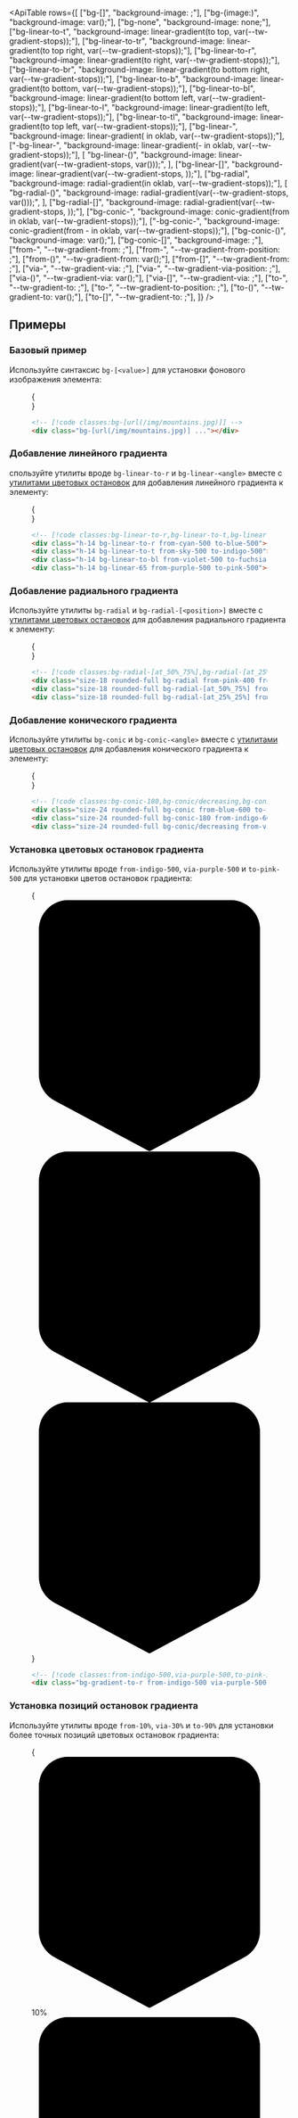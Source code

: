 

<svg className="hidden">
  <symbol id="gradient-color-stop" viewBox="0 0 32 34">
    <path d="M1 4a4 4 0 0 1 4-4h22a4 4 0 0 1 4 4v19.6a4 4 0 0 1-2.118 3.53L16 34 3.118 27.13A4 4 0 0 1 1 23.6V4Z" />
    <path
      fill="none"
      stroke="#000"
      strokeOpacity=".05"
      d="M5 .5h22A3.5 3.5 0 0 1 30.5 4v19.6a3.5 3.5 0 0 1-1.853 3.088L16 33.433 3.353 26.688A3.5 3.5 0 0 1 1.5 23.6V4A3.5 3.5 0 0 1 5 .5Z"
    />
  </symbol>
</svg>

<ApiTable
  rows={[
    ["bg-[<value>]", "background-image: <value>;"],
    ["bg-(image:<custom-property>)", "background-image: var(<custom-property>);"],
    ["bg-none", "background-image: none;"],
    ["bg-linear-to-t", "background-image: linear-gradient(to top, var(--tw-gradient-stops));"],
    ["bg-linear-to-tr", "background-image: linear-gradient(to top right, var(--tw-gradient-stops));"],
    ["bg-linear-to-r", "background-image: linear-gradient(to right, var(--tw-gradient-stops));"],
    ["bg-linear-to-br", "background-image: linear-gradient(to bottom right, var(--tw-gradient-stops));"],
    ["bg-linear-to-b", "background-image: linear-gradient(to bottom, var(--tw-gradient-stops));"],
    ["bg-linear-to-bl", "background-image: linear-gradient(to bottom left, var(--tw-gradient-stops));"],
    ["bg-linear-to-l", "background-image: linear-gradient(to left, var(--tw-gradient-stops));"],
    ["bg-linear-to-tl", "background-image: linear-gradient(to top left, var(--tw-gradient-stops));"],
    ["bg-linear-<angle>", "background-image: linear-gradient(<angle> in oklab, var(--tw-gradient-stops));"],
    ["-bg-linear-<angle>", "background-image: linear-gradient(-<angle> in oklab, var(--tw-gradient-stops));"],
    [
      "bg-linear-(<custom-property>)",
      "background-image: linear-gradient(var(--tw-gradient-stops, var(<custom-property>)));",
    ],
    ["bg-linear-[<value>]", "background-image: linear-gradient(var(--tw-gradient-stops, <value>));"],
    ["bg-radial", "background-image: radial-gradient(in oklab, var(--tw-gradient-stops));"],
    [
      "bg-radial-(<custom-property>)",
      "background-image: radial-gradient(var(--tw-gradient-stops,  var(<custom-property>)));",
    ],
    ["bg-radial-[<value>]", "background-image: radial-gradient(var(--tw-gradient-stops, <value>));"],
    ["bg-conic-<angle>", "background-image: conic-gradient(from <angle> in oklab, var(--tw-gradient-stops));"],
    ["-bg-conic-<angle>", "background-image: conic-gradient(from -<angle> in oklab, var(--tw-gradient-stops));"],
    ["bg-conic-(<custom-property>)", "background-image: var(<custom-property>);"],
    ["bg-conic-[<value>]", "background-image: <image>;"],
    ["from-<color>", "--tw-gradient-from: <color>;"],
    ["from-<percentage>", "--tw-gradient-from-position: <percentage>;"],
    ["from-(<custom-property>)", "--tw-gradient-from: var(<custom-property>);"],
    ["from-[<value>]", "--tw-gradient-from: <value>;"],
    ["via-<color>", "--tw-gradient-via: <color>;"],
    ["via-<percentage>", "--tw-gradient-via-position: <percentage>;"],
    ["via-(<custom-property>)", "--tw-gradient-via: var(<custom-property>);"],
    ["via-[<value>]", "--tw-gradient-via: <value>;"],
    ["to-<color>", "--tw-gradient-to: <color>;"],
    ["to-<percentage>", "--tw-gradient-to-position: <percentage>;"],
    ["to-(<custom-property>)", "--tw-gradient-to: var(<custom-property>);"],
    ["to-[<value>]", "--tw-gradient-to: <value>;"],
  ]}
/>

## Примеры

### Базовый пример

Используйте синтаксис `bg-[<value>]` для установки фонового изображения элемента:

<Figure>

<Example>
  {
    <div className="relative mx-auto flex h-48 w-96 items-center justify-center overflow-hidden rounded-lg sm:w-96">
      <div className="h-full w-full bg-[url(https://images.unsplash.com/photo-1554629947-334ff61d85dc?ixid=MnwxMjA3fDB8MHxwaG90by1wYWdlfHx8fGVufDB8fHx8&ixlib=rb-1.2.1&auto=format&fit=crop&w=1000&h=1000&q=80)] bg-cover bg-center bg-no-repeat"></div>
    </div>
  }
</Example>

```html
<!-- [!code classes:bg-[url(/img/mountains.jpg)]] -->
<div class="bg-[url(/img/mountains.jpg)] ..."></div>
```

</Figure>

### Добавление линейного градиента

спользуйте утилиты вроде `bg-linear-to-r` и `bg-linear-<angle>` вместе с [утилитами цветовых остановок](#setting-gradient-color-stops) для добавления линейного градиента к элементу:

<Figure>

<Example>
  {
    <div className="space-y-4">
      <div className="h-14 rounded-lg bg-linear-to-r from-cyan-500 to-blue-500"></div>
      <div className="h-14 rounded-lg bg-linear-to-t from-sky-500 to-indigo-500"></div>
      <div className="h-14 rounded-lg bg-linear-to-bl from-violet-500 to-fuchsia-500"></div>
      <div className="h-14 rounded-lg bg-linear-65 from-purple-500 to-pink-500"></div>
    </div>
  }
</Example>

```html
<!-- [!code classes:bg-linear-to-r,bg-linear-to-t,bg-linear-to-bl,bg-linear-65] -->
<div class="h-14 bg-linear-to-r from-cyan-500 to-blue-500"></div>
<div class="h-14 bg-linear-to-t from-sky-500 to-indigo-500"></div>
<div class="h-14 bg-linear-to-bl from-violet-500 to-fuchsia-500"></div>
<div class="h-14 bg-linear-65 from-purple-500 to-pink-500"></div>
```

</Figure>

### Добавление радиального градиента

Используйте утилиты `bg-radial` и `bg-radial-[<position>]` вместе с [утилитами цветовых остановок](#setting-gradient-color-stops) для добавления радиального градиента к элементу:

<Figure>

<Example padding={false}>
  {
    <div className="flex justify-around p-8 sm:p-12">
      <div className="size-18 rounded-full bg-radial from-pink-400 from-40% to-fuchsia-700 sm:size-24"></div>
      <div className="size-18 rounded-full bg-radial-[at_50%_75%] from-sky-200 via-blue-400 to-indigo-900 to-90% sm:size-24"></div>
      <div className="size-18 rounded-full bg-radial-[at_25%_25%] from-white to-zinc-900 to-75% sm:size-24"></div>
    </div>
  }
</Example>

```html
<!-- [!code classes:bg-radial-[at_50%_75%],bg-radial-[at_25%_25%],bg-radial] -->
<div class="size-18 rounded-full bg-radial from-pink-400 from-40% to-fuchsia-700"></div>
<div class="size-18 rounded-full bg-radial-[at_50%_75%] from-sky-200 via-blue-400 to-indigo-900 to-90%"></div>
<div class="size-18 rounded-full bg-radial-[at_25%_25%] from-white to-zinc-900 to-75%"></div>
```

</Figure>

### Добавление конического градиента

Используйте утилиты `bg-conic` и `bg-conic-<angle>` вместе с [утилитами цветовых остановок](#setting-gradient-color-stops) для добавления конического градиента к элементу:

<Figure>

<Example padding={false}>
  {
    <div className="flex justify-around p-8 sm:p-12">
      <div className="size-18 rounded-full bg-conic from-blue-600 to-sky-400 to-50% sm:size-24"></div>
      <div className="size-18 rounded-full bg-conic-180 from-indigo-600 via-indigo-50 to-indigo-600 sm:size-24"></div>
      <div className="size-18 rounded-full bg-conic/decreasing from-violet-700 via-lime-300 to-violet-700 sm:size-24"></div>
    </div>
  }
</Example>

```html
<!-- [!code classes:bg-conic-180,bg-conic/decreasing,bg-conic] -->
<div class="size-24 rounded-full bg-conic from-blue-600 to-sky-400 to-50%"></div>
<div class="size-24 rounded-full bg-conic-180 from-indigo-600 via-indigo-50 to-indigo-600"></div>
<div class="size-24 rounded-full bg-conic/decreasing from-violet-700 via-lime-300 to-violet-700"></div>
```

</Figure>

### Установка цветовых остановок градиента

Используйте утилиты вроде `from-indigo-500`, `via-purple-500` и `to-pink-500` для установки цветов остановок градиента:

<Figure>

<Example>
  {
    <div className="mx-5">
      <div className="relative h-[3.625rem]">
        <div className="absolute top-0 left-px -ml-4 flex h-12 flex-col items-center">
          <svg viewBox="0 0 32 34" className="w-8 flex-none fill-indigo-500 drop-shadow">
            <use href="#gradient-color-stop" />
          </svg>
          <div className="mt-2 h-2 w-0.5 bg-gray-900/30 dark:bg-white/30"></div>
        </div>
        <div className="absolute top-0 left-1/2 -ml-4 flex h-12 flex-col items-center">
          <svg viewBox="0 0 32 34" className="w-8 flex-none fill-purple-500 drop-shadow">
            <use href="#gradient-color-stop" />
          </svg>
          <div className="mt-2 h-2 w-0.5 bg-gray-900/30 dark:bg-white/30"></div>
        </div>
        <div className="absolute top-0 right-px -mr-4 flex h-12 flex-col items-center">
          <svg viewBox="0 0 32 34" className="w-8 flex-none fill-pink-500 drop-shadow">
            <use href="#gradient-color-stop" />
          </svg>
          <div className="mt-2 h-2 w-0.5 bg-gray-900/30 dark:bg-white/30"></div>
        </div>
      </div>
      <div className="h-10 rounded-lg bg-gradient-to-r from-indigo-500 via-purple-500 to-pink-500"></div>
    </div>
  }
</Example>

```html
<!-- [!code classes:from-indigo-500,via-purple-500,to-pink-500] -->
<div class="bg-gradient-to-r from-indigo-500 via-purple-500 to-pink-500 ..."></div>
```

</Figure>

### Установка позиций остановок градиента

Используйте утилиты вроде `from-10%`, `via-30%` и `to-90%` для установки более точных позиций цветовых остановок градиента:

<Figure>

<Example>
  {
    <div className="mx-5">
      <div className="relative h-[3.625rem]">
        <div className="absolute top-0 left-[10%] -ml-4 flex h-12 flex-col items-center">
          <svg viewBox="0 0 32 34" className="w-8 flex-none fill-indigo-500 drop-shadow">
            <use href="#gradient-color-stop" />
          </svg>
          <div className="mt-2 h-2 w-0.5 bg-gray-900/30 dark:bg-white/30"></div>
          <div className="absolute top-0 left-0 flex h-8 w-full items-center justify-center font-mono text-[0.6875rem] font-semibold tracking-wider text-white">
            10%
          </div>
        </div>
        <div className="absolute top-0 left-[30%] -ml-4 flex h-12 flex-col items-center">
          <svg viewBox="0 0 32 34" className="w-8 flex-none fill-sky-500 drop-shadow">
            <use href="#gradient-color-stop" />
          </svg>
          <div className="mt-2 h-2 w-0.5 bg-gray-900/30 dark:bg-white/30"></div>
          <div className="absolute top-0 left-0 flex h-8 w-full items-center justify-center font-mono text-[0.6875rem] font-semibold tracking-wider text-white">
            30%
          </div>
        </div>
        <div className="absolute top-0 right-[10%] -mr-4 flex h-12 flex-col items-center">
          <svg viewBox="0 0 32 34" className="w-8 flex-none fill-emerald-500 drop-shadow">
            <use href="#gradient-color-stop" />
          </svg>
          <div className="mt-2 h-2 w-0.5 bg-gray-900/30 dark:bg-white/30"></div>
          <div className="absolute top-0 left-0 flex h-8 w-full items-center justify-center font-mono text-[0.6875rem] font-semibold tracking-wider text-white">
            90%
          </div>
        </div>
      </div>
      <div className="h-10 rounded-lg bg-gradient-to-r from-indigo-500 from-10% via-sky-500 via-30% to-emerald-500 to-90%"></div>
    </div>
  }
</Example>

```html
<!-- [!code classes:from-10%,via-30%,to-90%] -->
<div class="bg-gradient-to-r from-indigo-500 from-10% via-sky-500 via-30% to-emerald-500 to-90% ..."></div>
```

</Figure>

### Изменение режима интерполяции

Используйте модификатор интерполяции для управления режимом интерполяции градиента:

<Figure>

<Example>
  {
    <div>
      <div className="grid grid-cols-1 items-center gap-x-4 gap-y-0 sm:grid-cols-[auto_1fr] sm:gap-y-2">
        <p className="mt-2 font-mono text-xs font-medium text-gray-500 sm:mt-0 sm:text-right dark:text-gray-400">
          srgb
        </p>
        <div className="mt-1 h-12 rounded-lg bg-linear-to-r/srgb from-indigo-500 to-teal-400"></div>
        <p className="mt-2 font-mono text-xs font-medium text-gray-500 sm:mt-0 sm:text-right dark:text-gray-400">hsl</p>
        <div className="mt-1 h-12 rounded-lg bg-linear-to-r/hsl from-indigo-500 to-teal-400"></div>
        <p className="mt-2 font-mono text-xs font-medium text-gray-500 sm:mt-0 sm:text-right dark:text-gray-400">
          oklab
        </p>
        <div className="mt-1 h-12 rounded-lg bg-linear-to-r/oklab from-indigo-500 to-teal-400"></div>
        <p className="mt-2 font-mono text-xs font-medium text-gray-500 sm:mt-0 sm:text-right dark:text-gray-400">
          oklch
        </p>
        <div className="mt-1 h-12 rounded-lg bg-linear-to-r/oklch from-indigo-500 to-teal-400"></div>
        <p className="mt-2 font-mono text-xs font-medium text-gray-500 sm:mt-0 sm:text-right dark:text-gray-400">
          longer
        </p>
        <div className="mt-1 h-12 rounded-lg bg-linear-to-r/longer from-indigo-500 to-teal-400"></div>
        <p className="mt-2 font-mono text-xs font-medium text-gray-500 sm:mt-0 sm:text-right dark:text-gray-400">
          shorter
        </p>
        <div className="mt-1 h-12 rounded-lg bg-linear-to-r/shorter from-indigo-500 to-teal-400"></div>
        <p className="mt-2 font-mono text-xs font-medium text-gray-500 sm:mt-0 sm:text-right dark:text-gray-400">
          increasing
        </p>
        <div className="mt-1 h-12 rounded-lg bg-linear-to-r/increasing from-indigo-500 to-teal-400"></div>
        <p className="mt-2 font-mono text-xs font-medium text-gray-500 sm:mt-0 sm:text-right dark:text-gray-400">
          decreasing
        </p>
        <div className="mt-1 h-12 rounded-lg bg-linear-to-r/decreasing from-indigo-500 to-teal-400"></div>
      </div>
    </div>
  }
</Example>

```html
<!-- [!code word:/srgb] -->
<!-- [!code word:/hsl] -->
<!-- [!code word:/oklab] -->
<!-- [!code word:/oklch] -->
<!-- [!code word:/longer] -->
<!-- [!code word:/shorter] -->
<!-- [!code word:/increasing] -->
<!-- [!code word:/decreasing] -->
<div class="bg-linear-to-r/srgb from-indigo-500 to-teal-400"></div>
<div class="bg-linear-to-r/hsl from-indigo-500 to-teal-400"></div>
<div class="bg-linear-to-r/oklab from-indigo-500 to-teal-400"></div>
<div class="bg-linear-to-r/oklch from-indigo-500 to-teal-400"></div>
<div class="bg-linear-to-r/longer from-indigo-500 to-teal-400"></div>
<div class="bg-linear-to-r/shorter from-indigo-500 to-teal-400"></div>
<div class="bg-linear-to-r/increasing from-indigo-500 to-teal-400"></div>
<div class="bg-linear-to-r/decreasing from-indigo-500 to-teal-400"></div>
```

</Figure>

По умолчанию градиенты интерполируются в цветовом пространстве `oklab`.

### Удаление фоновых изображений

Используйте утилиту `bg-none` для удаления существующего фонового изображения элемента:

```html
<!-- [!code classes:bg-none] -->
<div class="bg-none"></div>
```

### Использование пользовательского значения

<UsingACustomValue
  utilities={["bg-linear", "from"]}
  name="gradient"
  value="25deg,red_5%,yellow_60%,lime_90%,teal"
  variable="gradient"
/>

### Адаптивный дизайн

<ResponsiveDesign property="background-image" defaultClass="from-purple-400" featuredClass="from-yellow-500" />

## Кастомизация вашей темы

<CustomizingYourThemeColors utilities={["from", "via", "to"]} />
